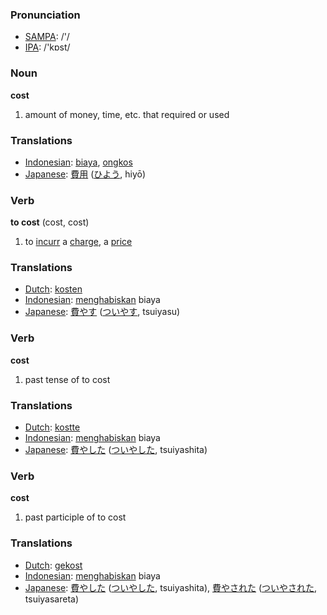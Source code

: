 === Pronunciation ===
*[[w:SAMPA|SAMPA]]: /'/
*[[w:IPA|IPA]]: /'kɒst/

=== Noun ===
'''cost'''
# amount of money, time, etc. that required or used

=== Translations ===
*[[Indonesian]]: [[biaya]], [[ongkos]]
*[[Japanese]]: [[費用]] ([[ひよう]], hiyō)

=== Verb ===
'''to cost''' (cost, cost)
# to [[incurr]] a [[charge]], a [[price]]

=== Translations ===
*[[Dutch]]: [[kosten]]
*[[Indonesian]]: [[habis|menghabiskan]] biaya
*[[Japanese]]: [[費やす]] ([[ついやす]], tsuiyasu)

=== Verb ===
'''cost'''
# past tense of to cost

=== Translations ===
*[[Dutch]]: [[kostte]]
*[[Indonesian]]: [[habis|menghabiskan]] biaya
*[[Japanese]]: [[費やした]] ([[ついやした]], tsuiyashita)

=== Verb ===
'''cost'''
# past participle of to cost

=== Translations ===
*[[Dutch]]: [[gekost]]
*[[Indonesian]]: [[habis|menghabiskan]] biaya
*[[Japanese]]: [[費やした]] ([[ついやした]], tsuiyashita), [[費やされた]] ([[ついやされた]], tsuiyasareta)